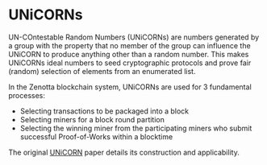 
# UNiCORNs
UN-COntestable Random Numbers (UNiCORNs) are numbers generated by a group with the property that no member of the group can influence the UNiCORN to produce anything other than a random number. This makes UNiCORNs ideal numbers to seed cryptographic protocols and prove fair (random) selection of elements from an enumerated list.

In the Zenotta blockchain system, UNiCORNs are used for 3 fundamental processes:

- Selecting transactions to be packaged into a block
- Selecting miners for a block round partition
- Selecting the winning miner from the participating miners who submit successful Proof-of-Works within a blocktime

The original [UNiCORN](https://eprint.iacr.org/2015/366.pdf) paper details its construction and applicability.
